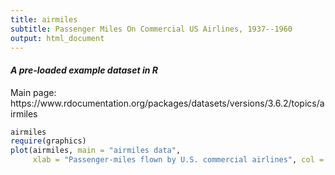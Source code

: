 ```yaml
---
title: airmiles
subtitle: Passenger Miles On Commercial US Airlines, 1937--1960
output: html_document
---
```


#### *A pre-loaded example dataset in R*
Main page: https://www.rdocumentation.org/packages/datasets/versions/3.6.2/topics/airmiles

```r
airmiles
require(graphics)
plot(airmiles, main = "airmiles data",
     xlab = "Passenger-miles flown by U.S. commercial airlines", col = 4)
```
